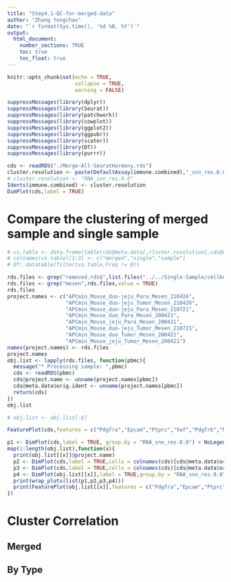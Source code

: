 ```yaml
---
title: "Step4.1-QC-for-merged-data"
author: "Zhang Yongchao"
date: "`r format(Sys.time(), '%d %B, %Y')`"
output: 
  html_document:
    number_sections: TRUE
    toc: true
    toc_float: true
---
```


```r
knitr::opts_chunk$set(echo = TRUE,
                      collapse = TRUE,
                      warning = FALSE)
```


```r
suppressMessages(library(dplyr)) 
suppressMessages(library(Seurat))
suppressMessages(library(patchwork))
suppressMessages(library(cowplot))
suppressMessages(library(ggplot2))
suppressMessages(library(ggpubr))
suppressMessages(library(scater))
suppressMessages(library(DT))
suppressMessages(library(purrr))
```

```r
cds <- readRDS("./Merge-All-SeuratHarmony.rds")
cluster.resolution <- paste(DefaultAssay(immune.combined),"_snn_res.0.6",sep = "")
# cluster.resolution <- "RNA_snn_res.0.6"
Idents(immune.combined) <- cluster.resolution
DimPlot(cds,label = TRUE)
```

# Compare the clustering of merged sample and single sample 

```r
# vs.table <- data.frame(table(cds@meta.data[,cluster.resolution],cds@meta.data[,paste("Single_", cluster.resolution, sep = "")],cds@meta.data$orig.ident))
# colnames(vs.table)[1:3] <- c("merged","single","sample")
# DT::datatable(filter(vs.table,Freq != 0))
```

```r
rds.files <- grep("removed.rds$",list.files("../../Single-Sample/cellbender-scrublet-seurat/",full.names = TRUE),value = TRUE)
rds.files <- grep("mesen",rds.files,value = TRUE)
rds.files
project.names <- c("APCmin_Mouse_duo-jeju_Para_Mesen_210426",
                   "APCmin_Mouse_duo-jeju_Tumor_Mesen_210426",
                   "APCmin_Mouse_duo-jeju_Para_Mesen_210721",
                   "APCmin_Mouse_duo_Para_Mesen_200421",
                   "APCmin_Mouse_jeju_Para_Mesen_200421",
                   "APCmin_Mouse_duo-jeju_Tumor_Mesen_210721",
                   "APCmin_Mouse_duo_Tumor_Mesen_200421",
                   "APCmin_Mouse_jeju_Tumor_Mesen_200421")
names(project.names) <- rds.files
project.names
obj.list <- lapply(rds.files, function(pbmc){
  message("* Processing sample: ",pbmc)
  cds <- readRDS(pbmc)
  cds@project.name <- unname(project.names[pbmc])
  cds@meta.data$orig.ident <- unname(project.names[pbmc])
  return(cds)
})
obj.list
```
```r
# obj.list <- obj.list[-6]
```

```r
FeaturePlot(cds,features = c("Pdgfra","Epcam","Ptprc","Vwf","Pdgfrb","Nrxn1",'Rgs5','scrublet','Acta2','Cd34','Il33','Il1rl1')) & NoLegend()
```

```r
p1 <- DimPlot(cds,label = TRUE, group.by = "RNA_snn_res.0.8") + NoLegend()
map(1:length(obj.list),function(x){
  print(obj.list[[x]]@project.name)
  p2 <- DimPlot(cds,label = TRUE,cells = colnames(cds)[cds@meta.data$orig.ident == obj.list[[x]]@project.name]) + NoLegend()
  p3 <- DimPlot(cds,label = TRUE,cells = colnames(cds)[cds@meta.data$orig.ident == obj.list[[x]]@project.name],group.by = "old_without_doublets_RNA_snn_res.0.8") + NoLegend()
  p4 <- DimPlot(obj.list[[x]],label = TRUE,group.by = "RNA_snn_res.0.8") + NoLegend()
  print(wrap_plots(list(p1,p2,p3,p4)))
  print(FeaturePlot(obj.list[[x]],features = c("Pdgfra","Epcam","Ptprc","Vwf","Pdgfrb","Nrxn1",'Rgs5','scrublet','Acta2','Cd34'),ncol = 3) & NoLegend())
})
```

# Cluster Correlation

## Merged

## By Type
